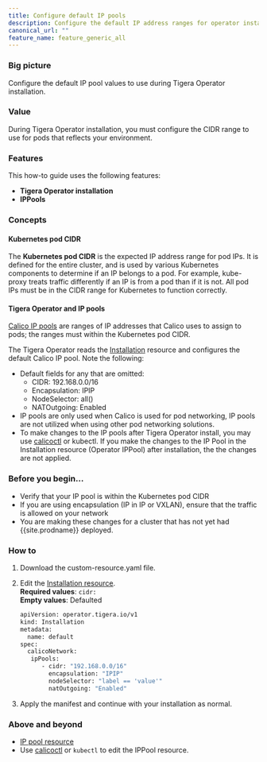 ```yaml
---
title: Configure default IP pools
description: Configure the default IP address ranges for operator installation. 
canonical_url: ""
feature_name: feature_generic_all
---
```


### Big picture

Configure the default IP pool values to use during Tigera Operator installation.

### Value

During Tigera Operator installation, you must configure the CIDR range to use for pods that reflects your environment. 

### Features

This how-to guide uses the following features: 

- **Tigera Operator installation**
- **IPPools**

### Concepts

#### Kubernetes pod CIDR

The **Kubernetes pod CIDR** is the expected IP address range for pod IPs.  It is defined for the entire cluster, and is used by various Kubernetes components to determine if an IP belongs to a pod. For example, kube-proxy treats traffic differently if an IP is from a pod than if it is not. All pod IPs must be in the CIDR range for Kubernetes to function correctly.

#### Tigera Operator and IP pools

[Calico IP pools]({{site.baseurl}}/reference/resources/ippool) are ranges of IP addresses that Calico uses to assign to pods; the ranges must within the Kubernetes pod CIDR. 

The Tigera Operator reads the [Installation]({{site.baseurl}}/reference/installation/api#operator.tigera.io/v1.Installation)
resource and configures the default Calico IP pool. Note the following:

- Default fields for any that are omitted:
  - CIDR: 192.168.0.0/16
  - Encapsulation: IPIP
  - NodeSelector: all()
  - NATOutgoing: Enabled
- IP pools are only used when Calico is used for pod networking, IP pools are not utilized when using other pod networking solutions. 
- To make changes to the IP pools after Tigera Operator install, you may use [calicoctl]({{site.baseurl}}/reference/calicoctl/) or kubectl. If you make the changes to the IP Pool in the Installation resource (Operator IPPool) after installation, the the changes are not applied.

### Before you begin...

- Verify that your IP pool is within the Kubernetes pod CIDR
- If you are using encapsulation (IP in IP or VXLAN), ensure that the traffic is allowed on your network
- You are making these changes for a cluster that has not yet had {{site.prodname}} deployed.

### How to

1. Download the custom-resource.yaml file. 
1. Edit the [Installation resource]({{site.baseurl}}/reference/installation/api#operator.tigera.io/v1.Installation).  
   **Required values**: `cidr:`   
   **Empty values**: Defaulted 

    ```bash
    apiVersion: operator.tigera.io/v1
    kind: Installation
    metadata:
      name: default
    spec:
      calicoNetwork:
       ipPools:
          - cidr: "192.168.0.0/16"
            encapsulation: "IPIP"
            nodeSelector: "label == 'value'"
            natOutgoing: "Enabled"
     ```

1. Apply the manifest and continue with your installation as normal.

### Above and beyond

- [IP pool resource]({{site.baseurl}}/reference/resources/ippool)
- Use [calicoctl]({{site.baseurl}}/reference/calicoctl/) or `kubectl` to edit the IPPool resource.
